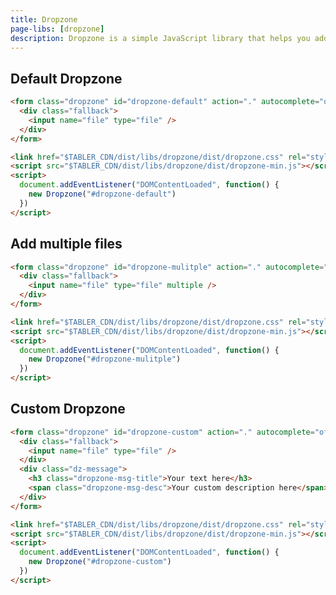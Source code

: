 ```yaml
---
title: Dropzone
page-libs: [dropzone]
description: Dropzone is a simple JavaScript library that helps you add file drag and drop functionality to your web forms. It is one of the most popular drag and drop library on the web and is used by millions of people.
---
```


## Default Dropzone

```html example code vendors height="240px"
<form class="dropzone" id="dropzone-default" action="." autocomplete="off" novalidate>
  <div class="fallback">
    <input name="file" type="file" />
  </div>
</form>

<link href="$TABLER_CDN/dist/libs/dropzone/dist/dropzone.css" rel="stylesheet" />
<script src="$TABLER_CDN/dist/libs/dropzone/dist/dropzone-min.js"></script>
<script>
  document.addEventListener("DOMContentLoaded", function() {
    new Dropzone("#dropzone-default")
  })
</script>
```

## Add multiple files

```html example code vendors height="240px"
<form class="dropzone" id="dropzone-mulitple" action="." autocomplete="off" novalidate>
  <div class="fallback">
    <input name="file" type="file" multiple />
  </div>
</form>

<link href="$TABLER_CDN/dist/libs/dropzone/dist/dropzone.css" rel="stylesheet" />
<script src="$TABLER_CDN/dist/libs/dropzone/dist/dropzone-min.js"></script>
<script>
  document.addEventListener("DOMContentLoaded", function() {
    new Dropzone("#dropzone-mulitple")
  })
</script>
```

## Custom Dropzone

```html example code vendors height="240px"
<form class="dropzone" id="dropzone-custom" action="." autocomplete="off" novalidate>
  <div class="fallback">
    <input name="file" type="file" />
  </div>
  <div class="dz-message">
    <h3 class="dropzone-msg-title">Your text here</h3>
    <span class="dropzone-msg-desc">Your custom description here</span>
  </div>
</form>

<link href="$TABLER_CDN/dist/libs/dropzone/dist/dropzone.css" rel="stylesheet" />
<script src="$TABLER_CDN/dist/libs/dropzone/dist/dropzone-min.js"></script>
<script>
  document.addEventListener("DOMContentLoaded", function() {
    new Dropzone("#dropzone-custom")
  })
</script>
```
